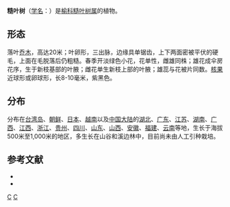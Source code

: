 {{Speciesbox 
| taxon = Aphananthe aspera
| authority = (Thunb.) Planch.
| image =Aphananthe aspera3.jpg
| subdivision_ranks =[[变种|变种]]
| subdivision =
* 糙叶树 ''A. a.'' var. ''aspera''
* [[柔毛糙叶树|柔毛糙叶树]] ''A. a.'' var. ''pubescens''
}}

'''糙叶树'''（[[学名|学名]]：{{lang|la|''Aphananthe aspera''}}）是[[榆科|榆科]][[糙叶树属|糙叶树属]]的植物。

== 形态 ==
落叶[[乔木|乔木]]，高达20米；叶卵形，三出脉，边缘具单锯齿，上下两面密被平伏的硬毛，上面在毛脱落后仍粗糙。春季开淡绿色小花，花单性，雌雄同株；雄花成伞房花序，生于新枝基部的叶腋；雌花单生新枝上部的叶腋；雄蕊与花被片同数。[[核果|核果]]近球形或卵球形，长8-10毫米，紫黑色。

== 分布 ==
分布在[[台湾岛|台湾岛]]、[[朝鲜|朝鲜]]、[[日本|日本]]、[[越南|越南]]以及[[中国大陆|中国大陆]]的[[湖北|湖北]]、[[广东|广东]]、[[江苏|江苏]]、[[湖南|湖南]]、[[广西|广西]]、[[江西|江西]]、[[浙江|浙江]]、[[贵州|贵州]]、[[四川|四川]]、[[山东|山东]]、[[山西|山西]]、[[安徽|安徽]]、[[福建|福建]]、[[云南|云南]]等地，生长于海拔500米至1,000米的地区，多生长在山谷和溪边林中，目前尚未由人工引种栽培。

== 参考文献 ==
{{refbegin}}
* {{cite web| url =http://www.bioinfo.cn/db05/KmzwSpecies.php?action=view&id=22571| title =糙叶树（原变种）| work =《中国高等植物数据库全库》| publisher =中国科学院微生物研究所| author =昆明植物研究所| accessdate =2009-02-25| deadurl =yes| archiveurl =https://web.archive.org/web/20160305031955/http://www.bioinfo.cn/db05/KmzwSpecies.php?action=view&id=22571| archivedate =2016-03-05}}
* {{TaiBNET| zh=糙葉樹 | id=204874 | binomial=Aphananthe aspera | authority=Thunb. Planch., 1873 | var= | accessdate=2013-01-24}}
{{refend}}
{{Taxonbar|from=Q4779482}}

[[Category:糙叶树属|C]]
[[Category:1873年描述的植物|C]]


{{植物小作品}}
